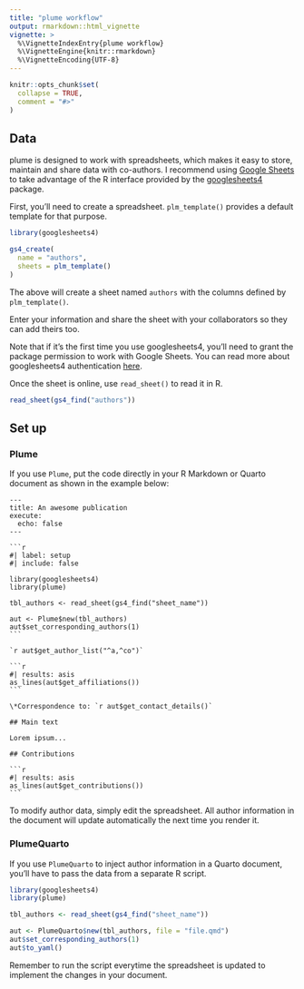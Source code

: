 ```yaml
---
title: "plume workflow"
output: rmarkdown::html_vignette
vignette: >
  %\VignetteIndexEntry{plume workflow}
  %\VignetteEngine{knitr::rmarkdown}
  %\VignetteEncoding{UTF-8}
---
```


```r
knitr::opts_chunk$set(
  collapse = TRUE,
  comment = "#>"
)
```

## Data

plume is designed to work with spreadsheets, which makes it easy to store, maintain and share data with co-authors. I recommend using [Google Sheets](https://docs.google.com/spreadsheets/) to take advantage of the R interface provided by the [googlesheets4](https://googlesheets4.tidyverse.org) package.

First, you'll need to create a spreadsheet. `plm_template()` provides a default template for that purpose.

```r
library(googlesheets4)

gs4_create(
  name = "authors",
  sheets = plm_template()
)
```

The above will create a sheet named `authors` with the columns defined by `plm_template()`.

Enter your information and share the sheet with your collaborators so they can add theirs too.

Note that if it's the first time you use googlesheets4, you'll need to grant the package permission to work with Google Sheets. You can read more about googlesheets4 authentication [here](https://googlesheets4.tidyverse.org/reference/gs4_auth.html).

Once the sheet is online, use `read_sheet()` to read it in R.

```r
read_sheet(gs4_find("authors"))
```

## Set up

### Plume

If you use `Plume`, put the code directly in your R Markdown or Quarto document as shown in the example below:

````verbatim
---
title: An awesome publication
execute:
  echo: false
---

```r
#| label: setup
#| include: false

library(googlesheets4)
library(plume)

tbl_authors <- read_sheet(gs4_find("sheet_name"))

aut <- Plume$new(tbl_authors)
aut$set_corresponding_authors(1)
```

`r aut$get_author_list("^a,^co")`

```r
#| results: asis
as_lines(aut$get_affiliations())
```

\*Correspondence to: `r aut$get_contact_details()`

## Main text

Lorem ipsum...

## Contributions

```r
#| results: asis
as_lines(aut$get_contributions())
```
````

To modify author data, simply edit the spreadsheet. All author information in the document will update automatically the next time you render it.

### PlumeQuarto

If you use `PlumeQuarto` to inject author information in a Quarto document, you'll have to pass the data from a separate R script.

```r
library(googlesheets4)
library(plume)

tbl_authors <- read_sheet(gs4_find("sheet_name"))

aut <- PlumeQuarto$new(tbl_authors, file = "file.qmd")
aut$set_corresponding_authors(1)
aut$to_yaml()
```

Remember to run the script everytime the spreadsheet is updated to implement the changes in your document.
